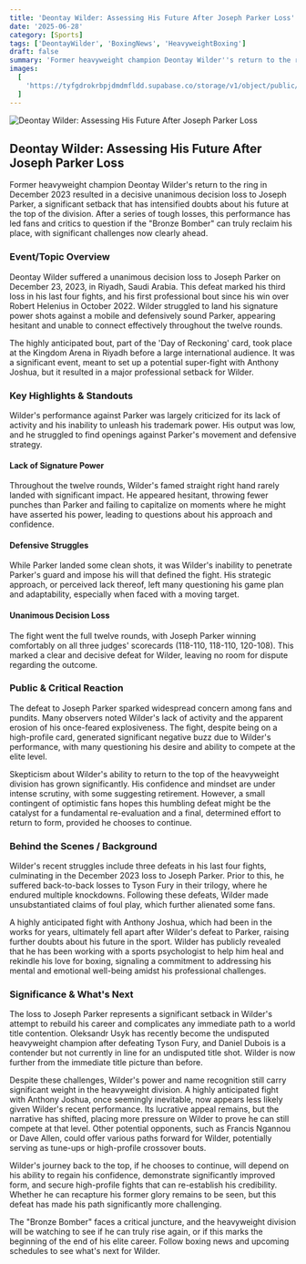 ```yaml
---
title: 'Deontay Wilder: Assessing His Future After Joseph Parker Loss'
date: '2025-06-28'
category: [Sports]
tags: ['DeontayWilder', 'BoxingNews', 'HeavyweightBoxing']
draft: false
summary: 'Former heavyweight champion Deontay Wilder''s return to the ring in December 2023 resulted in a decisive unanimous decision loss to Joseph Parker, a significant setback that has intensified doubts about his future at the top of the division. After a series of tough losses, this performance has led fans and critics to question if the "Bronze Bomber" can truly reclaim his place, with significant challenges now clearly ahead.'
images:
  [
    'https://tyfgdrokrbpjdmdmfldd.supabase.co/storage/v1/object/public/image/2025-06-28-17-48-28-681-04-00.jpg',
  ]
---
```


![Deontay Wilder: Assessing His Future After Joseph Parker Loss](https://tyfgdrokrbpjdmdmfldd.supabase.co/storage/v1/object/public/image/2025-06-28-17-48-28-681-04-00.jpg)

## Deontay Wilder: Assessing His Future After Joseph Parker Loss

Former heavyweight champion Deontay Wilder's return to the ring in December 2023 resulted in a decisive unanimous decision loss to Joseph Parker, a significant setback that has intensified doubts about his future at the top of the division. After a series of tough losses, this performance has led fans and critics to question if the "Bronze Bomber" can truly reclaim his place, with significant challenges now clearly ahead.

### Event/Topic Overview

Deontay Wilder suffered a unanimous decision loss to Joseph Parker on December 23, 2023, in Riyadh, Saudi Arabia. This defeat marked his third loss in his last four fights, and his first professional bout since his win over Robert Helenius in October 2022. Wilder struggled to land his signature power shots against a mobile and defensively sound Parker, appearing hesitant and unable to connect effectively throughout the twelve rounds.

The highly anticipated bout, part of the 'Day of Reckoning' card, took place at the Kingdom Arena in Riyadh before a large international audience. It was a significant event, meant to set up a potential super-fight with Anthony Joshua, but it resulted in a major professional setback for Wilder.

### Key Highlights & Standouts

Wilder's performance against Parker was largely criticized for its lack of activity and his inability to unleash his trademark power. His output was low, and he struggled to find openings against Parker's movement and defensive strategy.

#### Lack of Signature Power

Throughout the twelve rounds, Wilder's famed straight right hand rarely landed with significant impact. He appeared hesitant, throwing fewer punches than Parker and failing to capitalize on moments where he might have asserted his power, leading to questions about his approach and confidence.

#### Defensive Struggles

While Parker landed some clean shots, it was Wilder's inability to penetrate Parker's guard and impose his will that defined the fight. His strategic approach, or perceived lack thereof, left many questioning his game plan and adaptability, especially when faced with a moving target.

#### Unanimous Decision Loss

The fight went the full twelve rounds, with Joseph Parker winning comfortably on all three judges' scorecards (118-110, 118-110, 120-108). This marked a clear and decisive defeat for Wilder, leaving no room for dispute regarding the outcome.

### Public & Critical Reaction

The defeat to Joseph Parker sparked widespread concern among fans and pundits. Many observers noted Wilder's lack of activity and the apparent erosion of his once-feared explosiveness. The fight, despite being on a high-profile card, generated significant negative buzz due to Wilder's performance, with many questioning his desire and ability to compete at the elite level.

Skepticism about Wilder's ability to return to the top of the heavyweight division has grown significantly. His confidence and mindset are under intense scrutiny, with some suggesting retirement. However, a small contingent of optimistic fans hopes this humbling defeat might be the catalyst for a fundamental re-evaluation and a final, determined effort to return to form, provided he chooses to continue.

### Behind the Scenes / Background

Wilder's recent struggles include three defeats in his last four fights, culminating in the December 2023 loss to Joseph Parker. Prior to this, he suffered back-to-back losses to Tyson Fury in their trilogy, where he endured multiple knockdowns. Following these defeats, Wilder made unsubstantiated claims of foul play, which further alienated some fans.

A highly anticipated fight with Anthony Joshua, which had been in the works for years, ultimately fell apart after Wilder's defeat to Parker, raising further doubts about his future in the sport. Wilder has publicly revealed that he has been working with a sports psychologist to help him heal and rekindle his love for boxing, signaling a commitment to addressing his mental and emotional well-being amidst his professional challenges.

### Significance & What's Next

The loss to Joseph Parker represents a significant setback in Wilder's attempt to rebuild his career and complicates any immediate path to a world title contention. Oleksandr Usyk has recently become the undisputed heavyweight champion after defeating Tyson Fury, and Daniel Dubois is a contender but not currently in line for an undisputed title shot. Wilder is now further from the immediate title picture than before.

Despite these challenges, Wilder's power and name recognition still carry significant weight in the heavyweight division. A highly anticipated fight with Anthony Joshua, once seemingly inevitable, now appears less likely given Wilder's recent performance. Its lucrative appeal remains, but the narrative has shifted, placing more pressure on Wilder to prove he can still compete at that level. Other potential opponents, such as Francis Ngannou or Dave Allen, could offer various paths forward for Wilder, potentially serving as tune-ups or high-profile crossover bouts.

Wilder's journey back to the top, if he chooses to continue, will depend on his ability to regain his confidence, demonstrate significantly improved form, and secure high-profile fights that can re-establish his credibility. Whether he can recapture his former glory remains to be seen, but this defeat has made his path significantly more challenging.

The "Bronze Bomber" faces a critical juncture, and the heavyweight division will be watching to see if he can truly rise again, or if this marks the beginning of the end of his elite career. Follow boxing news and upcoming schedules to see what's next for Wilder.
